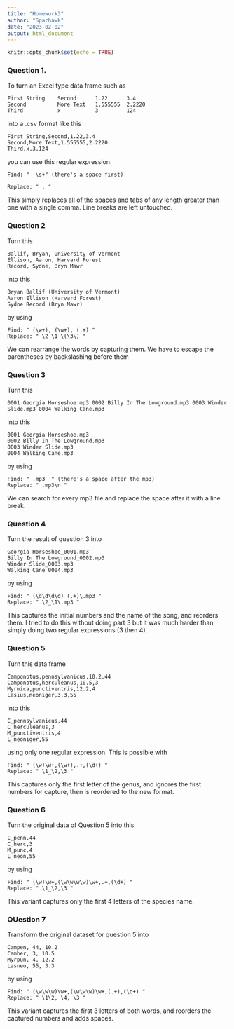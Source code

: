 ```yaml
---
title: "Homework3"
author: "Sparhawk"
date: "2023-02-02"
output: html_document
---
```


```r
knitr::opts_chunk$set(echo = TRUE)
```

### Question 1. 

To turn an Excel type data frame such as

```
First String    Second      1.22      3.4
Second          More Text   1.555555  2.2220
Third           x           3         124 
```

into a .csv format like this

```
First String,Second,1.22,3.4
Second,More Text,1.555555,2.2220
Third,x,3,124
```

you can use this regular expression:
```
Find: "  \s+" (there's a space first)

Replace: " , "
```
This simply replaces all of the spaces and tabs of any length greater than one with a single comma. Line breaks are left untouched.

### Question 2

Turn this
```
Ballif, Bryan, University of Vermont
Ellison, Aaron, Harvard Forest
Record, Sydne, Bryn Mawr
```
into this
```
Bryan Ballif (University of Vermont)
Aaron Ellison (Harvard Forest)
Sydne Record (Bryn Mawr)
```
by using
```
Find: " (\w+), (\w+), (.+) "
Replace: " \2 \1 \(\3\) "
```
We can rearrange the words by capturing them. We have to escape the parentheses by backslashing before them

### Question 3
Turn this
```
0001 Georgia Horseshoe.mp3 0002 Billy In The Lowground.mp3 0003 Winder Slide.mp3 0004 Walking Cane.mp3
```
into this
```
0001 Georgia Horseshoe.mp3
0002 Billy In The Lowground.mp3
0003 Winder Slide.mp3
0004 Walking Cane.mp3
```
by using
```
Find: " .mp3  " (there's a space after the mp3)
Replace: " .mp3\n "
```
We can search for every mp3 file and replace the space after it with a line break.

### Question 4

Turn the result of question 3 into
```
Georgia Horseshoe_0001.mp3
Billy In The Lowground_0002.mp3
Winder Slide_0003.mp3
Walking Cane_0004.mp3
```
by using
```
Find: " (\d\d\d\d) (.+)\.mp3 "
Replace: " \2_\1\.mp3 "
```
This captures the initial numbers and the name of the song, and reorders them. I tried to do this without doing part 3 but it was much harder than simply doing two regular expressions (3 then 4).

### Question 5

Turn this data frame
```
Camponotus,pennsylvanicus,10.2,44
Camponotus,herculeanus,10.5,3
Myrmica,punctiventris,12.2,4
Lasius,neoniger,3.3,55
```
into this
```
C_pennsylvanicus,44
C_herculeanus,3
M_punctiventris,4
L_neoniger,55
```
using only one regular expression. This is possible with
```
Find: " (\w)\w+,(\w+),.+,(\d+) "
Replace: " \1_\2,\3 "
```
This captures only the first letter of the genus, and ignores the first numbers for capture, then is reordered to the new format.

### Question 6

Turn the original data of Question 5 into this
```
C_penn,44
C_herc,3
M_punc,4
L_neon,55
```
by using
```
Find: " (\w)\w+,(\w\w\w\w)\w+,.+,(\d+) "
Replace: " \1_\2,\3 "
```
This variant captures only the first 4 letters of the species name.

### QUestion 7

Transform the original dataset for question 5 into
```
Campen, 44, 10.2
Camher, 3, 10.5
Myrpun, 4, 12.2
Lasneo, 55, 3.3
```
by using
```
Find: " (\w\w\w)\w+,(\w\w\w)\w+,(.+),(\d+) "
Replace: " \1\2, \4, \3 "
```
This variant captures the first 3 letters of both words, and reorders the captured numbers and adds spaces.